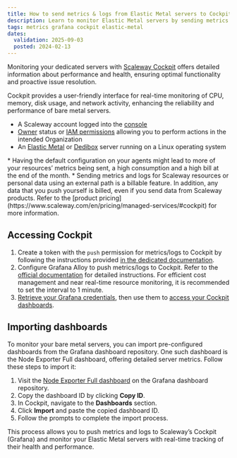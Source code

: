 ```yaml
---
title: How to send metrics & logs from Elastic Metal servers to Cockpit
description: Learn to monitor Elastic Metal servers by sending metrics and logs to Scaleway Cockpit for real-time performance insights.
tags: metrics grafana cockpit elastic-metal
dates:
  validation: 2025-09-03
  posted: 2024-02-13
---
```



Monitoring your dedicated servers with [Scaleway Cockpit](/cockpit/quickstart/) offers detailed information about performance and health, ensuring optimal functionality and proactive issue resolution.

Cockpit provides a user-friendly interface for real-time monitoring of CPU, memory, disk usage, and network activity, enhancing the reliability and performance of bare metal servers.

<Requirements />

- A Scaleway account logged into the [console](https://console.scaleway.com)
- [Owner](/iam/concepts/#owner) status or [IAM permissions](/iam/concepts/#permission) allowing you to perform actions in the intended Organization
- An [Elastic Metal](/elastic-metal/quickstart/) or [Dedibox](/dedibox-scaleway/quickstart/) server running on a Linux operating system

<Message type="important">
* Having the default configuration on your agents might lead to more of your resources’ metrics being sent, a high consumption and a high bill at the end of the month.
* Sending metrics and logs for Scaleway resources or personal data using an external path is a billable feature. In addition, any data that you push yourself is billed, even if you send data from Scaleway products. Refer to the [product pricing](https://www.scaleway.com/en/pricing/managed-services/#cockpit) for more information.
</Message>

## Accessing Cockpit

1. Create a token with the `push` permission for metrics/logs to Cockpit by following the instructions provided [in the dedicated documentation](/cockpit/how-to/create-token/).
2. Configure Grafana Alloy to push metrics/logs to Cockpit. Refer to the [official documentation](/cockpit/how-to/send-metrics-with-grafana-alloy/) for detailed instructions.
    <Message type="tip">
        For efficient cost management and near real-time resource monitoring, it is recommended to set the interval to 1 minute.
    </Message>
3. [Retrieve your Grafana credentials](/cockpit/how-to/retrieve-grafana-credentials/), then use them to [access your Cockpit dashboards](/cockpit/how-to/access-grafana-and-managed-dashboards/).

## Importing dashboards

To monitor your bare metal servers, you can import pre-configured dashboards from the Grafana dashboard repository. One such dashboard is the Node Exporter Full dashboard, offering detailed server metrics. Follow these steps to import it:

1. Visit the [Node Exporter Full dashboard](https://grafana.com/grafana/dashboards/12486-node-exporter-full/) on the Grafana dashboard repository.
2. Copy the dashboard ID by clicking **Copy ID**.
3. In Cockpit, navigate to the **Dashboards** section.
4. Click **Import** and paste the copied dashboard ID.
5. Follow the prompts to complete the import process.

This process allows you to push metrics and logs to Scaleway’s Cockpit (Grafana) and monitor your Elastic Metal servers with real-time tracking of their health and performance.


